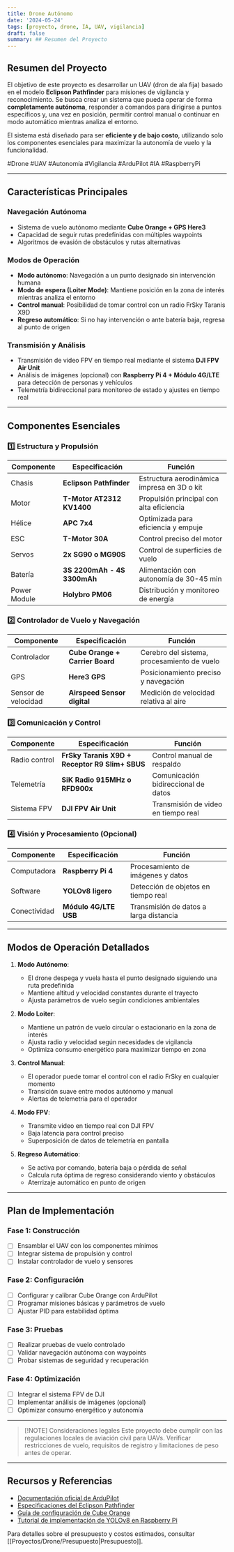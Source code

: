 ```yaml
---
title: Drone Autónomo
date: '2024-05-24'
tags: [proyecto, drone, IA, UAV, vigilancia]
draft: false
summary: ## Resumen del Proyecto
---
```


## Resumen del Proyecto

El objetivo de este proyecto es desarrollar un UAV (dron de ala fija) basado en el modelo **Eclipson Pathfinder** para misiones de vigilancia y reconocimiento. Se busca crear un sistema que pueda operar de forma **completamente autónoma**, responder a comandos para dirigirse a puntos específicos y, una vez en posición, permitir control manual o continuar en modo automático mientras analiza el entorno. 

El sistema está diseñado para ser **eficiente y de bajo costo**, utilizando solo los componentes esenciales para maximizar la autonomía de vuelo y la funcionalidad.

#Drone #UAV #Autonomía #Vigilancia #ArduPilot #IA #RaspberryPi

---

## Características Principales

### Navegación Autónoma
- Sistema de vuelo autónomo mediante **Cube Orange + GPS Here3**
- Capacidad de seguir rutas predefinidas con múltiples waypoints
- Algoritmos de evasión de obstáculos y rutas alternativas

### Modos de Operación
- **Modo autónomo**: Navegación a un punto designado sin intervención humana
- **Modo de espera (Loiter Mode)**: Mantiene posición en la zona de interés mientras analiza el entorno
- **Control manual**: Posibilidad de tomar control con un radio FrSky Taranis X9D
- **Regreso automático**: Si no hay intervención o ante batería baja, regresa al punto de origen

### Transmisión y Análisis
- Transmisión de video FPV en tiempo real mediante el sistema **DJI FPV Air Unit**
- Análisis de imágenes (opcional) con **Raspberry Pi 4 + Módulo 4G/LTE** para detección de personas y vehículos
- Telemetría bidireccional para monitoreo de estado y ajustes en tiempo real

---

## Componentes Esenciales

### 1️⃣ Estructura y Propulsión

| Componente | Especificación | Función |
|------------|----------------|---------|
| Chasis | **Eclipson Pathfinder** | Estructura aerodinámica impresa en 3D o kit |
| Motor | **T-Motor AT2312 KV1400** | Propulsión principal con alta eficiencia |
| Hélice | **APC 7x4** | Optimizada para eficiencia y empuje |
| ESC | **T-Motor 30A** | Control preciso del motor |
| Servos | **2x SG90 o MG90S** | Control de superficies de vuelo |
| Batería | **3S 2200mAh - 4S 3300mAh** | Alimentación con autonomía de 30-45 min |
| Power Module | **Holybro PM06** | Distribución y monitoreo de energía |

### 2️⃣ Controlador de Vuelo y Navegación

| Componente | Especificación | Función |
|------------|----------------|---------|
| Controlador | **Cube Orange + Carrier Board** | Cerebro del sistema, procesamiento de vuelo |
| GPS | **Here3 GPS** | Posicionamiento preciso y navegación |
| Sensor de velocidad | **Airspeed Sensor digital** | Medición de velocidad relativa al aire |

### 3️⃣ Comunicación y Control

| Componente | Especificación | Función |
|------------|----------------|---------|
| Radio control | **FrSky Taranis X9D + Receptor R9 Slim+ SBUS** | Control manual de respaldo |
| Telemetría | **SiK Radio 915MHz o RFD900x** | Comunicación bidireccional de datos |
| Sistema FPV | **DJI FPV Air Unit** | Transmisión de video en tiempo real |

### 4️⃣ Visión y Procesamiento (Opcional)

| Componente | Especificación | Función |
|------------|----------------|---------|
| Computadora | **Raspberry Pi 4** | Procesamiento de imágenes y datos |
| Software | **YOLOv8 ligero** | Detección de objetos en tiempo real |
| Conectividad | **Módulo 4G/LTE USB** | Transmisión de datos a larga distancia |

---

## Modos de Operación Detallados

1. **Modo Autónomo**: 
   - El drone despega y vuela hasta el punto designado siguiendo una ruta predefinida
   - Mantiene altitud y velocidad constantes durante el trayecto
   - Ajusta parámetros de vuelo según condiciones ambientales

2. **Modo Loiter**: 
   - Mantiene un patrón de vuelo circular o estacionario en la zona de interés
   - Ajusta radio y velocidad según necesidades de vigilancia
   - Optimiza consumo energético para maximizar tiempo en zona

3. **Control Manual**: 
   - El operador puede tomar el control con el radio FrSky en cualquier momento
   - Transición suave entre modos autónomo y manual
   - Alertas de telemetría para el operador

4. **Modo FPV**: 
   - Transmite video en tiempo real con DJI FPV
   - Baja latencia para control preciso
   - Superposición de datos de telemetría en pantalla

5. **Regreso Automático**: 
   - Se activa por comando, batería baja o pérdida de señal
   - Calcula ruta óptima de regreso considerando viento y obstáculos
   - Aterrizaje automático en punto de origen

---

## Plan de Implementación

### Fase 1: Construcción
- [ ] Ensamblar el UAV con los componentes mínimos
- [ ] Integrar sistema de propulsión y control
- [ ] Instalar controlador de vuelo y sensores

### Fase 2: Configuración
- [ ] Configurar y calibrar Cube Orange con ArduPilot
- [ ] Programar misiones básicas y parámetros de vuelo
- [ ] Ajustar PID para estabilidad óptima

### Fase 3: Pruebas
- [ ] Realizar pruebas de vuelo controlado
- [ ] Validar navegación autónoma con waypoints
- [ ] Probar sistemas de seguridad y recuperación

### Fase 4: Optimización
- [ ] Integrar el sistema FPV de DJI
- [ ] Implementar análisis de imágenes (opcional)
- [ ] Optimizar consumo energético y autonomía

---

> [!NOTE] Consideraciones legales
> Este proyecto debe cumplir con las regulaciones locales de aviación civil para UAVs. Verificar restricciones de vuelo, requisitos de registro y limitaciones de peso antes de operar.

---

## Recursos y Referencias

- [Documentación oficial de ArduPilot](https://ardupilot.org/plane/)
- [Especificaciones del Eclipson Pathfinder](https://www.eclipson-airplanes.com/)
- [Guía de configuración de Cube Orange](https://docs.cubepilot.org/user-guides/autopilot/the-cube-module-overview)
- [Tutorial de implementación de YOLOv8 en Raspberry Pi](https://github.com/ultralytics/ultralytics)

Para detalles sobre el presupuesto y costos estimados, consultar [[Proyectos/Drone/Presupuesto|Presupuesto]].